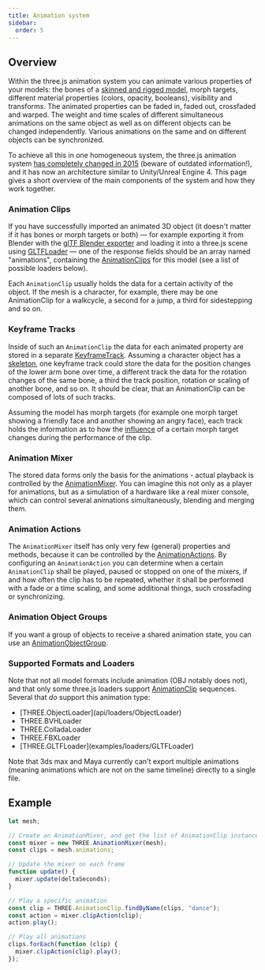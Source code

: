 ```yaml
---
title: Animation system
sidebar:
  order: 5
---
```


## Overview

Within the three.js animation system you can animate various properties of your models:
the bones of a [skinned and rigged model](api/objects/SkinnedMesh), morph targets, different material properties
(colors, opacity, booleans), visibility and transforms. The animated properties can be faded in,
faded out, crossfaded and warped. The weight and time scales of different simultaneous
animations on the same object as well as on different objects can be changed
independently. Various animations on the same and on different objects can be
synchronized.

To achieve all this in one homogeneous system, the three.js animation system
[ has completely changed in 2015](https://github.com/mrdoob/three.js/issues/6881)
(beware of outdated information!), and it has now an architecture similar to
Unity/Unreal Engine 4. This page gives a short overview of the main components of the
system and how they work together.

### Animation Clips

If you have successfully imported an animated 3D object (it doesn't matter if it has
bones or morph targets or both) — for example exporting it from Blender with the
[ glTF Blender exporter](https://github.com/KhronosGroup/glTF-Blender-IO) and
loading it into a three.js scene using [GLTFLoader](examples/loaders/GLTFLoader) — one of the response fields
should be an array named "animations", containing the [AnimationClips](api/animation/AnimationClip)
for this model (see a list of possible loaders below).

Each `AnimationClip` usually holds the data for a certain activity of the object. If the
mesh is a character, for example, there may be one AnimationClip for a walkcycle, a second
for a jump, a third for sidestepping and so on.

### Keyframe Tracks

Inside of such an `AnimationClip` the data for each animated property are stored in a
separate [KeyframeTrack](api/animation/KeyframeTrack). Assuming a character object has a [skeleton](api/objects/Skeleton),
one keyframe track could store the data for the position changes of the lower arm bone
over time, a different track the data for the rotation changes of the same bone, a third
the track position, rotation or scaling of another bone, and so on. It should be clear,
that an AnimationClip can be composed of lots of such tracks.

Assuming the model has morph targets (for example one morph
target showing a friendly face and another showing an angry face), each track holds the
information as to how the [influence](api/objects/Mesh#morphTargetInfluences) of a certain morph
target changes during the performance of the clip.

### Animation Mixer

The stored data forms only the basis for the animations - actual playback is controlled by
the [AnimationMixer](api/animation/AnimationMixer). You can imagine this not only as a player for animations, but
as a simulation of a hardware like a real mixer console, which can control several animations
simultaneously, blending and merging them.

### Animation Actions

The `AnimationMixer` itself has only very few (general) properties and methods, because it
can be controlled by the [AnimationActions](api/animation/AnimationAction). By configuring an
`AnimationAction` you can determine when a certain `AnimationClip` shall be played, paused
or stopped on one of the mixers, if and how often the clip has to be repeated, whether it
shall be performed with a fade or a time scaling, and some additional things, such crossfading
or synchronizing.

### Animation Object Groups

If you want a group of objects to receive a shared animation state, you can use an
[AnimationObjectGroup](api/animation/AnimationObjectGroup).

### Supported Formats and Loaders

Note that not all model formats include animation (OBJ notably does not), and that only some
three.js loaders support [AnimationClip](api/animation/AnimationClip) sequences. Several that _do_
support this animation type:

<ul>
  <li>[THREE.ObjectLoader](api/loaders/ObjectLoader)</li>
  <li>THREE.BVHLoader</li>
  <li>THREE.ColladaLoader</li>
  <li>THREE.FBXLoader</li>
  <li>[THREE.GLTFLoader](examples/loaders/GLTFLoader)</li>
</ul>

Note that 3ds max and Maya currently can't export multiple animations (meaning animations which are not
on the same timeline) directly to a single file.

## Example

```javascript
let mesh;

// Create an AnimationMixer, and get the list of AnimationClip instances
const mixer = new THREE.AnimationMixer(mesh);
const clips = mesh.animations;

// Update the mixer on each frame
function update() {
  mixer.update(deltaSeconds);
}

// Play a specific animation
const clip = THREE.AnimationClip.findByName(clips, "dance");
const action = mixer.clipAction(clip);
action.play();

// Play all animations
clips.forEach(function (clip) {
  mixer.clipAction(clip).play();
});
```

